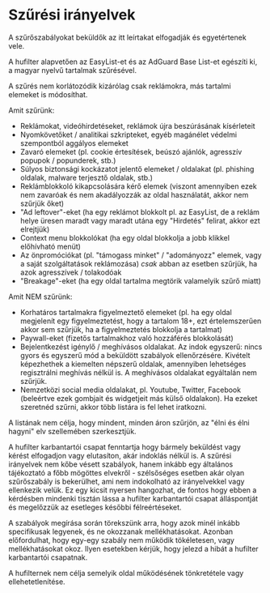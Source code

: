# Szűrési irányelvek

A szűrőszabályokat beküldők az itt leírtakat elfogadják és egyetértenek vele.

A hufilter alapvetően az EasyList-et és az AdGuard Base List-et egészíti ki, a magyar nyelvű tartalmak szűrésével.

A szűrés nem korlátozódik kizárólag csak reklámokra, más tartalmi elemeket is módosíthat.

Amit szűrünk:

- Reklámokat, videóhirdetéseket, reklámok újra beszúrásának kísérleteit
- Nyomkövetőket / analitikai szkripteket, egyéb magánélet védelmi szempontból aggályos elemeket
- Zavaró elemeket (pl. cookie értesítések, beúszó ajánlók, agresszív popupok / popunderek, stb.)
- Súlyos biztonsági kockázatot jelentő elemeket / oldalakat (pl. phishing oldalak, malware terjesztő oldalak, stb.)
- Reklámblokkoló kikapcsolására kérő elemek (viszont amennyiben ezek nem zavaróak és nem akadályozzák az oldal használatát, akkor nem szűrjük őket)
- "Ad leftover"-eket (ha egy reklámot blokkolt pl. az EasyList, de a reklám helye üresen maradt vagy maradt utána egy "Hirdetés" felirat, akkor ezt elrejtjük)
- Context menu blokkolókat (ha egy oldal blokkolja a jobb klikkel előhívható menüt)
- Az önpromóciókat (pl. "támogass minket" / "adományozz" elemek, vagy a saját szolgáltatások reklámozása) _csak_ abban az esetben szűrjük, ha azok agresszívek / tolakodóak
- "Breakage"-eket (ha egy oldal tartalma megtörik valamelyik szűrő miatt)

Amit NEM szűrünk:

- Korhatáros tartalmakra figyelmeztető elemeket (pl. ha egy oldal megjelenít egy figyelmeztetést, hogy a tartalom 18+, ezt
értelemszerűen akkor sem szűrjük, ha a figyelmeztetés blokkolja a tartalmat)
- Paywall-eket (fizetős tartalmakhoz való hozzáférés blokkolását)
- Bejelentkezést igénylő / meghívásos oldalakat. Az indok egyszerű: nincs gyors és egyszerű mód a beküldött szabályok ellenőrzésére. Kivételt képezhethek a kiemelten népszerű oldalak, amennyiben lehetséges regisztrálni meghívás nélkül is.
A meghívásos oldalakat egyáltalán nem szűrjük.
- Nemzetközi social media oldalakat, pl. Youtube, Twitter, Facebook (beleértve ezek gombjait és widgetjeit más külső oldalakon). Ha ezeket szeretnéd szűrni, akkor több listára is fel lehet iratkozni.

A listának nem célja, hogy mindent, minden áron szűrjön, az "élni és élni hagyni" elv szellemében szerkesztjük.

A hufilter karbantartói csapat fenntartja hogy bármely beküldést vagy kérést elfogadjon vagy elutasíton, akár indoklás nélkül is. 
A szűrési irányelvek nem kőbe vésett szabályok, hanem inkább egy általános tájékoztató a főbb mögöttes elvekről - szélsőséges esetben akár olyan szűrőszabály is bekerülhet, ami nem indokolható az irányelvekkel vagy ellenkezik velük.
Ez egy kicsit nyersen hangozhat, de fontos hogy ebben a kérdésben mindenki tisztán lássa a hufilter karbantartói csapat álláspontját és megelőzzük az esetleges későbbi félreértéseket. 

A szabályok megírása során törekszünk arra, hogy azok minél inkább specifikusak legyenek, és ne okozzanak mellékhatásokat. Azonban előfordulhat, hogy egy-egy szabály nem működik tökéletesen, vagy mellékhatásokat okoz. Ilyen esetekben kérjük, hogy jelezd a hibát a hufilter karbantartói csapatnak.

A hufilternek nem célja semelyik oldal működésének tönkretétele vagy ellehetetlenítése.
